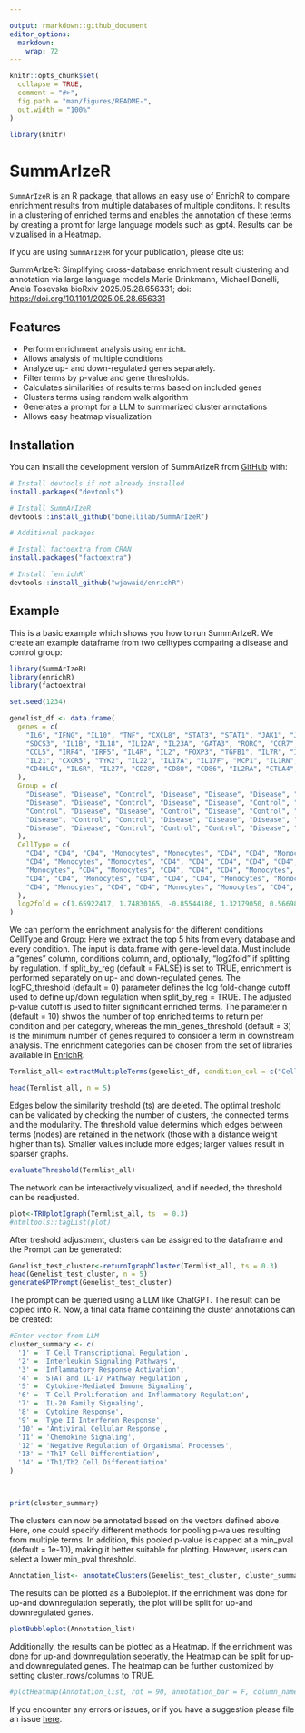```yaml
---

output: rmarkdown::github_document
editor_options: 
  markdown: 
    wrap: 72
---
```


<!-- README.md is generated from README.Rmd. Please edit that file -->

```r
knitr::opts_chunk$set(
  collapse = TRUE,
  comment = "#>",
  fig.path = "man/figures/README-",
  out.width = "100%"
)

library(knitr)
```

# SummArIzeR

<!-- badges: start -->

<!-- badges: end -->

`SummArIzeR` is an R package, that allows an easy use of EnrichR to
compare enrichment results from multiple databases of multiple
conditons. It results in a clustering of enriched terms and enables the
annotation of these terms by creating a promt for large language models
such as gpt4. Results can be vizualised in a Heatmap.

If you are using `SummArIzeR` for your publication, please cite us:

SummArIzeR: Simplifying cross-database enrichment result clustering and
annotation via large language models Marie Brinkmann, Michael Bonelli,
Anela Tosevska bioRxiv 2025.05.28.656331; doi:
<https://doi.org/10.1101/2025.05.28.656331>

## Features

-   Perform enrichment analysis using `enrichR`.
-   Allows analysis of multiple conditions
-   Analyze up- and down-regulated genes separately.
-   Filter terms by p-value and gene thresholds.
-   Calculates similarities of results terms based on included genes
-   Clusters terms using random walk algorithm
-   Generates a prompt for a LLM to summarized cluster annotations
-   Allows easy heatmap visualization

## Installation

You can install the development version of SummArIzeR from
[GitHub](https://github.com/) with:

```r
# Install devtools if not already installed
install.packages("devtools")

# Install SummArIzeR
devtools::install_github("bonellilab/SummArIzeR")

# Additional packages

# Install factoextra from CRAN
install.packages("factoextra")

# Install `enrichR`
devtools::install_github("wjawaid/enrichR")
```

## Example

This is a basic example which shows you how to run SummArIzeR. We create
an example dataframe from two celltypes comparing a disease and control
group:

```r
library(SummArIzeR)
library(enrichR)
library(factoextra)

set.seed(1234)

genelist_df <- data.frame(
  genes = c(
    "IL6", "IFNG", "IL10", "TNF", "CXCL8", "STAT3", "STAT1", "JAK1", "JAK2", "SOCS1", 
    "SOCS3", "IL1B", "IL18", "IL12A", "IL23A", "GATA3", "RORC", "CCR7", "CXCR3", "CCL2",
    "CCL5", "IRF4", "IRF5", "IL4R", "IL2", "FOXP3", "TGFB1", "IL7R", "IL15", "NFKB1", 
    "IL21", "CXCR5", "TYK2", "IL22", "IL17A", "IL17F", "MCP1", "IL1RN", "CXCL10", "CXCL11", 
    "CD40LG", "IL6R", "IL27", "CD28", "CD80", "CD86", "IL2RA", "CTLA4", "PDCD1"
  ),
  Group = c(
    "Disease", "Disease", "Control", "Disease", "Disease", "Disease", "Control", "Control", "Disease", "Control", 
    "Disease", "Disease", "Control", "Disease", "Disease", "Control", "Disease", "Control", "Disease", "Disease", 
    "Control", "Disease", "Disease", "Control", "Disease", "Control", "Control", "Control", "Disease", "Disease", 
    "Disease", "Control", "Control", "Disease", "Disease", "Disease", "Disease", "Control", "Disease", "Disease", 
    "Disease", "Disease", "Control", "Control", "Control", "Disease", "Control", "Control", "Control"
  ),
  CellType = c(
    "CD4", "CD4", "CD4", "Monocytes", "Monocytes", "CD4", "CD4", "Monocytes", "CD4", "Monocytes", 
    "CD4", "Monocytes", "Monocytes", "CD4", "CD4", "CD4", "CD4", "CD4", "CD4", "Monocytes", 
    "Monocytes", "CD4", "Monocytes", "CD4", "CD4", "CD4", "Monocytes", "CD4", "Monocytes", "Monocytes", 
    "CD4", "CD4", "Monocytes", "CD4", "CD4", "CD4", "Monocytes", "Monocytes", "CD4", "CD4", 
    "CD4", "Monocytes", "CD4", "CD4", "Monocytes", "Monocytes", "CD4", "CD4", "CD4"
  ),
  log2fold = c(1.65922417, 1.74830165, -0.85544186, 1.32179050, 0.56698208, 0.07638380, 0.94635326, -1.46133361, 0.62796916, 0.82025914, -0.16903290, 0.87644901, 1.73868899, -0.97828470, -0.15082871, 1.76005809, 1.91290571, -1.53005055, -0.10001167, 0.24133098, 1.61612555, -1.44515933, 1.95556692, 1.78667293, -1.67024977, 0.05684714, -0.43918613, 1.62295252, -0.21212149, 1.34401704, 0.95038247, 1.24422057, -0.44756687, 0.74067892, -1.98420664, 1.33166432, -1.97066341, -1.16936411, 1.62640563, 0.44711457, -0.48176304, -0.25691366, -1.85027587, 1.89415966, -0.27299500, 1.83030639, 1.55101962, 0.55991508, 1.88386644)
)
```

We can perform the enrichment analysis for the different conditions
CellType and Group: Here we extract the top 5 hits from every database
and every condition. The input is data.frame with gene-level data. Must
include a "genes" column, conditions column, and, optionally, "log2fold"
if splitting by regulation. If split_by_reg (default = FALSE) is set to
TRUE, enrichment is performed separately on up- and down-regulated
genes. The logFC_threshold (default = 0) parameter defines the log
fold-change cutoff used to define up/down regulation when split_by_reg =
TRUE. The adjusted p-value cutoff is used to filter significant enriched
terms. The parameter n (default = 10) shwos the number of top enriched
terms to return per condition and per category, whereas the
min_genes_threshold (default = 3) is the minimum number of genes
required to consider a term in downstream analysis. The enrichment
categories can be chosen from the set of libraries available in
[EnrichR](https://maayanlab.cloud/Enrichr/#libraries).

```r
Termlist_all<-extractMultipleTerms(genelist_df, condition_col = c("CellType", "Group"), categories = c("GO_Biological_Process_2023","Reactome_2022", "BioPlanet_2019"), pval_threshold = 0.05, n = 5, split_by_reg = T)

```

```r
head(Termlist_all, n = 5)

```

Edges below the similarity treshold (ts) are deleted. The optimal
treshold can be validated by checking the number of clusters, the
connected terms and the modularity. The threshold value determins which
edges between terms (nodes) are retained in the network (those with a
distance weight higher than ts). Smaller values include more edges;
larger values result in sparser graphs.

```r

evaluateThreshold(Termlist_all)

```

The network can be interactively visualized, and if needed, the
threshold can be readjusted.

```r
plot<-TRUplotIgraph(Termlist_all, ts  = 0.3)
#htmltools::tagList(plot)
```

After treshold adjustment, clusters can be assigned to the dataframe and
the Prompt can be generated:

```r
Genelist_test_cluster<-returnIgraphCluster(Termlist_all, ts = 0.3)
head(Genelist_test_cluster, n = 5)
generateGPTPrompt(Genelist_test_cluster)
```

The prompt can be queried using a LLM like ChatGPT. The result can be
copied into R. Now, a final data frame containing the cluster
annotations can be created:

```r
#Enter vector from LLM 
cluster_summary <- c(
  '1' = 'T Cell Transcriptional Regulation',
  '2' = 'Interleukin Signaling Pathways',
  '3' = 'Inflammatory Response Activation',
  '4' = 'STAT and IL-17 Pathway Regulation',
  '5' = 'Cytokine-Mediated Immune Signaling',
  '6' = 'T Cell Proliferation and Inflammatory Regulation',
  '7' = 'IL-20 Family Signaling',
  '8' = 'Cytokine Response',
  '9' = 'Type II Interferon Response',
  '10' = 'Antiviral Cellular Response',
  '11' = 'Chemokine Signaling',
  '12' = 'Negative Regulation of Organismal Processes',
  '13' = 'Th17 Cell Differentiation',
  '14' = 'Th1/Th2 Cell Differentiation'
)



print(cluster_summary)

```

The clusters can now be annotated based on the vectors defined above.
Here, one could specify different methods for pooling p-values resulting
from multiple terms. In addition, this pooled p-value is capped at a
min_pval (default = 1e-10), making it better suitable for plotting.
However, users can select a lower min_pval threshold.

```r
Annotation_list<- annotateClusters(Genelist_test_cluster, cluster_summary)
```

The results can be plotted as a Bubbleplot. If the enrichment was done
for up-and downregulation seperatly, the plot will be split for up-and
downregulated genes.

```r

plotBubbleplot(Annotation_list)

```

Additionally, the results can be plotted as a Heatmap. If the enrichment
was done for up-and downregulation seperatly, the Heatmap can be split
for up-and downregulated genes. The heatmap can be further customized by
setting cluster_rows/columns to TRUE.

```r

#plotHeatmap(Annotation_list, rot = 90, annotation_bar = F, column_names_centered = F)

```

If you encounter any errors or issues, or if you have a suggestion
please file an issue
[here](https://github.com/bonellilab/SummArIzeR/issues).
